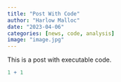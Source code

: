 ```yaml
---
title: "Post With Code"
author: "Harlow Malloc"
date: "2023-04-06"
categories: [news, code, analysis]
image: "image.jpg"
---
```


This is a post with executable code.

```r
1 + 1
```

